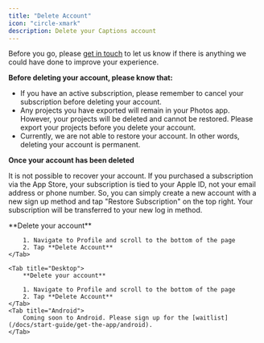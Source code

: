 ```yaml
---
title: "Delete Account"
icon: "circle-xmark"
description: Delete your Captions account
---
```


Before you go, please [get in touch](/docs/support/support#send-us-a-message) to let us know if there is anything we could have done to improve your experience.

**Before deleting your account, please know that:**

- If you have an active subscription, please remember to cancel your subscription before deleting your account.
- Any projects you have exported will remain in your Photos app. However, your projects will be deleted and cannot be restored. Please export your projects before you delete your account.
- Currently, we are not able to restore your account. In other words, deleting your account is permanent.

**Once your account has been deleted**

It is not possible to recover your account. If you purchased a subscription via the App Store, your subscription is tied to your Apple ID, not your email address or phone number. So, you can simply create a new account with a new sign up method and tap "Restore Subscription" on the top right. Your subscription will be transferred to your new log in method.

<Tabs>
    <Tab title="iOS">
        **Delete your account**

        1. Navigate to Profile and scroll to the bottom of the page
        2. Tap **Delete Account**
    </Tab>

    <Tab title="Desktop">
        **Delete your account**

        1. Navigate to Profile and scroll to the bottom of the page
        2. Tap **Delete Account**
    </Tab>
    <Tab title="Android">
        Coming soon to Android. Please sign up for the [waitlist](/docs/start-guide/get-the-app/android).
    </Tab>
</Tabs>